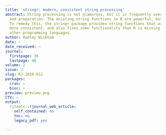 ```yaml
---
title: 'stringr: modern, consistent string processing'
abstract: String processing is not glamorous, but it is frequently used in data cleaning
  and preparation. The existing string functions in R are powerful, but not friendly.
  To remedy this, the stringr package provides string functions that are simpler and
  more consistent, and also fixes some functionality that R is missing compared to
  other programming languages.
author: Hadley Wickham
date: ~
date_received: ~
journal:
  firstpage: 38
  lastpage: 40
volume: 2
issue: 2
slug: RJ-2010-012
packages:
  cran: ~
  bioc: ~
preview: preview.png
CTV: ~
output:
  rjtools::rjournal_web_article:
    self_contained: no
    toc: no
    legacy_pdf: yes

---
```

